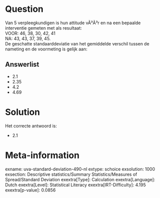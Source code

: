 Question
========

Van 5 verpleegkundigen is hun attitude vÃ³Ã³r en na een bepaalde
interventie gemeten met als resultaat:\
VOOR: 46, 38, 30, 42, 41\
NA: 43, 43, 37, 39, 45.\
De geschatte standaarddeviatie van het gemiddelde verschil tussen de
nameting en de voormeting is gelijk aan:

Answerlist
----------

* 2.1
* 2.35
* 4.2
* 4.69

Solution
========

Het correcte antwoord is: 

* 2.1

Meta-information
================
exname: uva-standard-deviation-490-nl
extype: schoice
exsolution: 1000
exsection: Descriptive statistics/Summary Statistics/Measures of Spread/Standard Deviation
exextra[Type]: Calculation
exextra[Language]: Dutch
exextra[Level]: Statistical Literacy
exextra[IRT-Difficulty]: 4.195
exextra[p-value]: 0.0856
